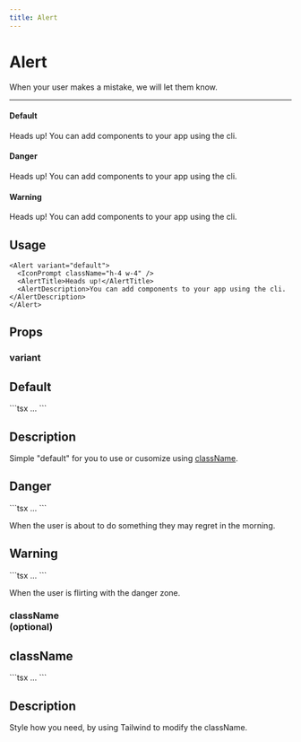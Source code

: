 ```yaml
---
title: Alert
---
```


# Alert

When your user makes a mistake, we will let them know.

---



#### Default

<Alert variant="default">
  <IconPrompt className="h-4 w-4" />
  <AlertTitle>Heads up!</AlertTitle>
  <AlertDescription>You can add components to your app using the cli.</AlertDescription>
</Alert>

#### Danger

<Alert variant="destructive">
  <IconPrompt className="h-4 w-4" />
  <AlertTitle>Heads up!</AlertTitle>
  <AlertDescription>You can add components to your app using the cli.</AlertDescription>
</Alert>

#### Warning

<Alert variant="warning">
  <IconPrompt className="h-4 w-4" />
  <AlertTitle>Heads up!</AlertTitle>
  <AlertDescription>You can add components to your app using the cli.</AlertDescription>
</Alert>

## Usage

```tsx
<Alert variant="default">
  <IconPrompt className="h-4 w-4" />
  <AlertTitle>Heads up!</AlertTitle>
  <AlertDescription>You can add components to your app using the cli.</AlertDescription>
</Alert>
```

## Props

### variant

<div className="flex items gap-5">
  <div>
    <h2 className="text-center underline">Default</h2>
    ```tsx
    <Alert variant="default">...</Alert>
    ```
  </div>
  <div>
    <h2 className="text-center underline">Description</h2>
    <p className="pt-5 px-10">
      Simple "default" for you to use or cusomize using <u>className</u>.
    </p>
  </div>
</div>

<div className="flex items gap-5">
  <div>
    <h2 className="text-center underline">Danger</h2>
    ```tsx
    <Alert variant="danger">...</Alert>
    ```
  </div>
  <div>
    <p className="mt-7 pt-5 px-10">When the user is about to do something they may regret in the morning.</p>
  </div>
</div>

<div className="flex items gap-5">
  <div>
    <h2 className="text-center underline">Warning</h2>
    ```tsx
    <Alert variant="warning">...</Alert>
    ```
  </div>
  <div>
    <p className="mt-7 pt-5 px-10">When the user is flirting with the danger zone.</p>
  </div>
</div>

### className <br /> (optional)

<div className='flex justify-between gap-3 my-10'>

<div className="flex flex-col">
  <h2 className="text-center underline">className</h2>
  ```tsx
  <Alert className="...">...</Alert>
  ```
</div>

<div className="flex flex-col">
  <h2 className="text-center underline">Description</h2>
  <p className="flex mt-6 px-4">Style how you need, by using Tailwind to modify the className.</p>
</div>
</div>
